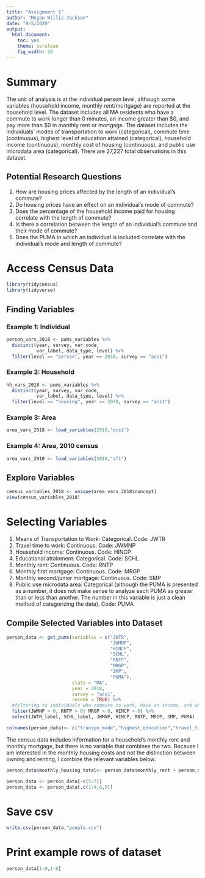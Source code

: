 ```yaml
---
title: "Assignment 1"
author: "Megan Willis-Jackson"
date: "9/5/2020"
output: 
  html_document: 
    toc: yes
    theme: cerulean
    fig_width: 10
---
```

# Summary
The unit of analysis is at the individual person level, although some variables (household income, monthly rent/mortgage) are reported at the household level. The dataset includes all MA residents who have a commute to work longer than 0 minutes, an income greater than $0, and pay more than $0 in monthly rent or mortgage. The dataset includes the individuals' modes of transportation to work (categorical), commute time (continuous), highest level of education attained (categorical), household income (continuous), monthly cost of housing (continuous), and public use microdata area (categorical). There are 27,227 total observations in this dataset.

## Potential Research Questions
1. How are housing prices affected by the length of an individual's commute?
2. Do housing prices have an effect on an individual's mode of commute? 
3. Does the percentage of the household income paid for housing correlate with the length of commute?
4. Is there a correlation between the length of an individual's commute and their mode of commute?
5. Does the PUMA in which an individual is included correlate with the individual's mode and length of commute?

# Access Census Data
```r
library(tidycensus)
library(tidyverse)
```

## Finding Variables
### Example 1: Individual
```r
person_vars_2018 <- pums_variables %>%
  distinct(year, survey, var_code, 
           var_label, data_type, level) %>%
  filter(level == "person", year == 2018, survey == "acs1")
```
### Example 2: Household
```r
hh_vars_2018 <- pums_variables %>%
  distinct(year, survey, var_code, 
           var_label, data_type, level) %>%
  filter(level == "housing", year == 2018, survey == "acs1")
```
### Example 3: Area
```r
area_vars_2018 <- load_variables(2018,"acs1")
```
### Example 4: Area, 2010 census
```r
area_vars_2010 <- load_variables(2010,"sf1")
```
## Explore Variables
```r
census_variables_2018 <- unique(area_vars_2018$concept)
view(census_variables_2018)
```
# Selecting Variables
1. Means of Transportation to Work: Categorical. Code: JWTR
2. Travel time to work: Continuous. Code: JWMNP
3. Household income: Continuous. Code: HINCP
4. Educational attainment: Categorical. Code: SCHL
5. Monthly rent: Continuous. Code: RNTP
6. Monthly first mortgage: Continuous. Code: MRGP
7. Monthly second/junior mortgage: Continuous. Code: SMP
8. Public use microdata area: Categorical (although the PUMA is presented as a number, it does not make sense to analyze each PUMA as greater than or less than another. The number in this variable is just a clean method of categorizing the data). Code: PUMA

## Compile Selected Variables into Dataset
```r
person_data <- get_pums(variables = c("JWTR", 
                                      "JWMNP", 
                                      "HINCP", 
                                      "SCHL", 
                                      "RNTP",
                                      "MRGP",
                                      "SMP",
                                      "PUMA"),
                        state = "MA", 
                        year = 2018, 
                        survey = "acs1",
                        recode = TRUE) %>%
  #filtering to individuals who commute to work, have an income, and who pay more than $0 in monthly housing costs
  filter(JWMNP > 0, RNTP > 0| MRGP > 0, HINCP > 0) %>%
  select(JWTR_label, SCHL_label, JWMNP, HINCP, RNTP, MRGP, SMP, PUMA)

```
```r
colnames(person_data)<- c("transpo_mode","highest_education","travel_time","household_income","monthly_rent","monthly_first_mortgage","monthly_second_mortgage","PUMA")
```

The census data includes information for a household's monthly rent and monthly mortgage, but there is no variable that combines the two. Because I am interested in the monthly housing costs and not the distinction between owning and renting, I combine the relevant variables below.

```r
person_data$monthly_housing_total<- person_data$monthly_rent + person_data$monthly_first_mortgage + person_data$monthly_second_mortgage

person_data <- person_data[-c(5:7)]
person_data <- person_data[,c(1:4,6,5)]
```

# Save csv
```r
write.csv(person_data,"people.csv")
```

# Print example rows of dataset
```r
person_data[1:9,1:6]
```





